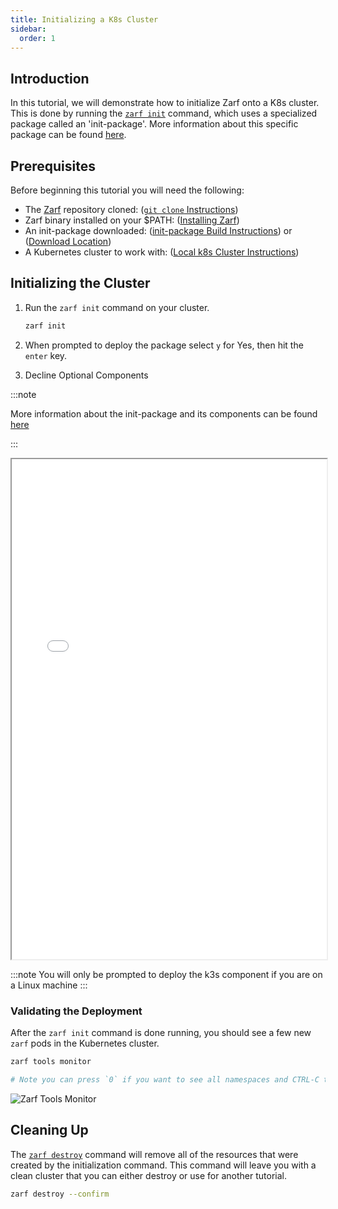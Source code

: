 ```yaml
---
title: Initializing a K8s Cluster
sidebar:
  order: 1
---
```


## Introduction

In this tutorial, we will demonstrate how to initialize Zarf onto a K8s cluster. This is done by running the [`zarf init`](../cli/commands/zarf_init.md) command, which uses a specialized package called an 'init-package'. More information about this specific package can be found [here](../create-a-package/init-package.md).

## Prerequisites

Before beginning this tutorial you will need the following:

- The [Zarf](https://github.com/defenseunicorns/zarf) repository cloned: ([`git clone` Instructions](https://docs.github.com/en/repositories/creating-and-managing-repositories/cloning-a-repository))
- Zarf binary installed on your $PATH: ([Installing Zarf](../1-getting-started/index.md#installing-zarf))
- An init-package downloaded: ([init-package Build Instructions](./0-creating-a-zarf-package.md)) or ([Download Location](https://github.com/defenseunicorns/zarf/releases))
- A Kubernetes cluster to work with: ([Local k8s Cluster Instructions](./#setting-up-a-local-kubernetes-cluster))

## Initializing the Cluster

1. Run the `zarf init` command on your cluster.

    ```sh
    zarf init
    ```

1. When prompted to deploy the package select `y` for Yes, then hit the `enter` key.

1. Decline Optional Components

:::note

More information about the init-package and its components can be found [here](../3-create-a-zarf-package/3-zarf-init-package.md)

:::

<iframe src="/tutorials/zarf_init.html" height="800px" width="100%"></iframe>

:::note
You will only be prompted to deploy the k3s component if you are on a Linux machine
:::

### Validating the Deployment

After the `zarf init` command is done running, you should see a few new `zarf` pods in the Kubernetes cluster.

```bash
zarf tools monitor

# Note you can press `0` if you want to see all namespaces and CTRL-C to exit
```

![Zarf Tools Monitor](../.images/tutorials/zarf_tools_monitor.png)

## Cleaning Up

The [`zarf destroy`](../2-the-zarf-cli/100-cli-commands/zarf_destroy.md) command will remove all of the resources that were created by the initialization command. This command will leave you with a clean cluster that you can either destroy or use for another tutorial.

```sh
zarf destroy --confirm
```
